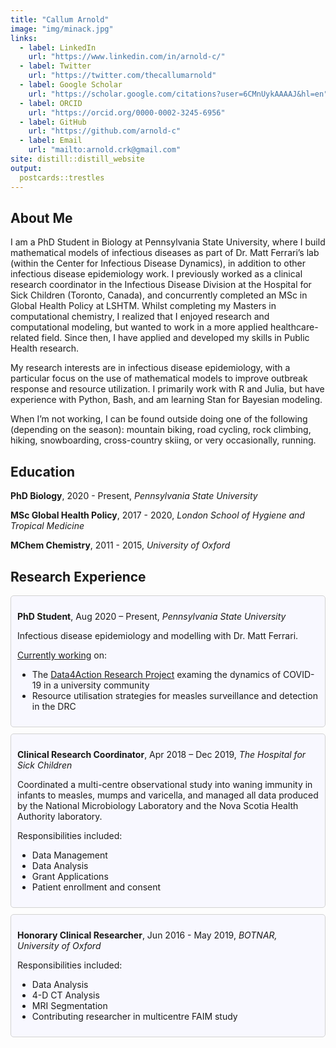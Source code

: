 ```yaml
---
title: "Callum Arnold"
image: "img/minack.jpg"
links:
  - label: LinkedIn
    url: "https://www.linkedin.com/in/arnold-c/"
  - label: Twitter
    url: "https://twitter.com/thecallumarnold"
  - label: Google Scholar
    url: "https://scholar.google.com/citations?user=6CMnUykAAAAJ&hl=en"
  - label: ORCID
    url: "https://orcid.org/0000-0002-3245-6956"
  - label: GitHub
    url: "https://github.com/arnold-c"
  - label: Email
    url: "mailto:arnold.crk@gmail.com"
site: distill::distill_website
output:
  postcards::trestles
---
```


<link rel="stylesheet" href="academicons/css/academicons.min.css"/>

## About Me

I am a PhD Student in Biology at Pennsylvania State University, where I build 
mathematical models of infectious diseases as part of Dr. Matt Ferrari’s lab 
(within the Center for Infectious Disease Dynamics), in addition to other 
infectious disease epidemiology work. I previously worked as a clinical research
coordinator in the Infectious Disease Division at the Hospital for Sick Children (Toronto, Canada), 
and concurrently completed an MSc in Global Health Policy at LSHTM. Whilst 
completing my Masters in computational chemistry, I realized that I enjoyed 
research and computational modeling, but wanted to work in a more applied 
healthcare-related field. Since then, I have applied and developed my skills 
in Public Health research.

My research interests are in infectious disease epidemiology, with a particular 
focus on the use of mathematical models to improve outbreak response and 
resource utilization. I primarily work with R and Julia, but have experience with Python,
Bash, and am learning Stan for Bayesian modeling.

When I'm not working, I can be found outside doing one of the following
(depending on the season): 
mountain biking, road cycling, rock climbing, hiking, snowboarding, cross-country skiing, or very occasionally, running.

## Education

**PhD Biology**, 2020 - Present, *Pennsylvania State University*

**MSc Global Health Policy**, 2017 - 2020, *London School of Hygiene and Tropical Medicine*

**MChem Chemistry**, 2011 - 2015, *University of Oxford*

## Research Experience

<div style="background: ghostwhite; 
            border-radius: 5px;
            padding: 10px; 
            border: 1px solid lightgray; 
            margin-left: 0px;
            margin-right: 0px;
            margin-top: 10px;
            margin-bottom: 10px;">
**PhD Student**, Aug 2020 – Present, *Pennsylvania State University*
 
  Infectious disease epidemiology and modelling with Dr. Matt Ferrari.
  
  [Currently working](projects.Rmd) on:
  
  - The [Data4Action Research Project](https://doi.org/10.1038/s41598-022-12499-5) examing the dynamics of COVID-19 in a 
  university community
  - Resource utilisation strategies for measles surveillance and detection in the DRC
</div>

<div style="background: ghostwhite; 
            border-radius: 5px;
            padding: 10px; 
            border: 1px solid lightgray; 
            margin-left: 0px;
            margin-right: 0px;
            margin-top: 10px;
            margin-bottom: 10px;">
  **Clinical Research Coordinator**, Apr 2018 – Dec 2019, *The Hospital for Sick Children*
  
  Coordinated a multi-centre observational study into waning immunity in infants 
  to measles, mumps and varicella, and managed all data produced by the National 
  Microbiology Laboratory and the Nova Scotia Health Authority laboratory.
  
  Responsibilities included:
  
  - Data Management
  - Data Analysis
  - Grant Applications
  - Patient enrollment and consent 
</div>

<div style="background: ghostwhite; 
            border-radius: 5px;
            padding: 10px; 
            border: 1px solid lightgray; 
            margin-left: 0px;
            margin-right: 0px;
            margin-top: 10px;
            margin-bottom: 10px;">
  **Honorary Clinical Researcher**, Jun 2016 - May 2019, *BOTNAR, University of Oxford*
  
  Responsibilities included:
  
  - Data Analysis
  - 4-D CT Analysis
  - MRI Segmentation
  - Contributing researcher in multicentre FAIM study 
</div>

